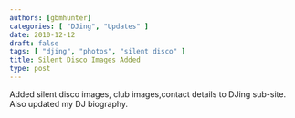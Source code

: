 ```yaml
---
authors: [gbmhunter]
categories: [ "DJing", "Updates" ]
date: 2010-12-12
draft: false
tags: [ "djing", "photos", "silent disco" ]
title: Silent Disco Images Added
type: post
---
```



Added silent disco images, club images,contact details to DJing sub-site. Also updated my DJ biography.

